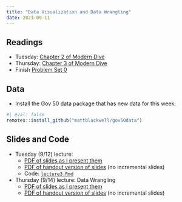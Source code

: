 ```yaml
---
title: "Data Visualization and Data Wrangling"
date: 2023-09-11
---
```



## Readings 

- Tuesday: [Chapter 2 of Modern Dive](https://moderndive.com/2-viz.html)
- Thursday: [Chapter 3 of Modern Dive](https://moderndive.com/3-wrangling.html)
- Finish [Problem Set 0](/assignments/00-problem-set.html)



## Data

- Install the Gov 50 data package that has new data for this week:
```r
#| eval: false
remotes::install_github("mattblackwell/gov50data")
```


## Slides and Code

 
- Tuesday (9/12) lecture:
  - [PDF of slides as I present them](/slides/03_data_viz.pdf)
  - [PDF of handout version of slides](/slides/03_data_viz_handout.pdf) (no incremental slides)
  - Code: [`lecture3.Rmd`](/files/code/lecture3.Rmd)


- Thursday (9/14) lecture: Data Wrangling
  - [PDF of slides as I present them](/slides/04_data_wrangling.pdf)
  - [PDF of handout version of slides](/slides/04_data_wrangling_handout.pdf) (no incremental slides)
